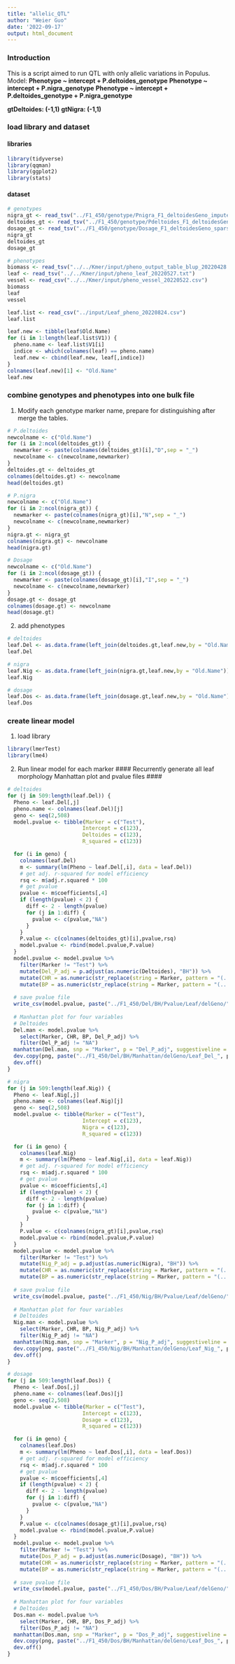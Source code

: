 ```yaml
---
title: "allelic_QTL"
author: "Weier Guo"
date: '2022-09-17'
output: html_document
---
```


### Introduction ###
This is a script aimed to run QTL with only allelic variations in Populus. 
Model:
**Phenotype ~ intercept + P.deltoides_genotype**
**Phenotype ~ intercept + P.nigra_genotype**
**Phenotype ~ intercept + P.deltoides_genotype + P.nigra_genotype**

**gtDeltoides: (-1,1)**
**gtNigra: (-1,1)**

### load library and dataset ###
#### libraries ####
```r
library(tidyverse)
library(qqman)
library(ggplot2)
library(stats)
```

#### dataset ####
```r
# genotypes
nigra_gt <- read_tsv("../F1_450/genotype/Pnigra_F1_deltoidesGeno_imputed_sparsed_20221215.txt")
deltoides_gt <- read_tsv("../F1_450/genotype/Pdeltoides_F1_deltoidesGeno_imputed_sparsed_20221215.txt")
dosage_gt <- read_tsv("../F1_450/genotype/Dosage_F1_deltoidesGeno_sparsed_20221215.txt")
nigra_gt
deltoides_gt
dosage_gt
```

```r
# phenotypes
biomass <- read_tsv("../../Kmer/input/pheno_output_table_blup_20220428.txt")
leaf <- read_tsv("../../Kmer/input/pheno_leaf_20220527.txt")
vessel <- read_csv("../../Kmer/input/pheno_vessel_20220522.csv")
biomass
leaf
vessel
```


```r
leaf.list <- read_csv("../input/Leaf_pheno_20220824.csv")
leaf.list
```


```r
leaf.new <- tibble(leaf$Old.Name)
for (i in 1:length(leaf.list$V1)) {
  pheno.name <- leaf.list$V1[i]
  indice <- which(colnames(leaf) == pheno.name)
  leaf.new <- cbind(leaf.new, leaf[,indice])
}
colnames(leaf.new)[1] <- "Old.Name"
leaf.new
```

### combine genotypes and phenotypes into one bulk file ###
1. Modify each genotype marker name, prepare for distinguishing after merge the tables.
```r
# P.deltoides
newcolname <- c("Old.Name")
for (i in 2:ncol(deltoides_gt)) {
  newmarker <- paste(colnames(deltoides_gt)[i],"D",sep = "_")
  newcolname <- c(newcolname,newmarker)
}
deltoides.gt <- deltoides_gt
colnames(deltoides.gt) <- newcolname
head(deltoides.gt)
```

```r
# P.nigra
newcolname <- c("Old.Name")
for (i in 2:ncol(nigra_gt)) {
  newmarker <- paste(colnames(nigra_gt)[i],"N",sep = "_")
  newcolname <- c(newcolname,newmarker)
}
nigra.gt <- nigra_gt
colnames(nigra.gt) <- newcolname
head(nigra.gt)
```

```r
# Dosage
newcolname <- c("Old.Name")
for (i in 2:ncol(dosage_gt)) {
  newmarker <- paste(colnames(dosage_gt)[i],"I",sep = "_")
  newcolname <- c(newcolname,newmarker)
}
dosage.gt <- dosage_gt
colnames(dosage.gt) <- newcolname
head(dosage.gt)
```




2. add phenotypes
```r
# deltoides
leaf.Del <- as.data.frame(left_join(deltoides.gt,leaf.new,by = "Old.Name"))
leaf.Del
```

```r
# nigra
leaf.Nig <- as.data.frame(left_join(nigra.gt,leaf.new,by = "Old.Name"))
leaf.Nig
```

```r
# dosage
leaf.Dos <- as.data.frame(left_join(dosage.gt,leaf.new,by = "Old.Name"))
leaf.Dos
```


### create linear model ###
1. load library
```r
library(lmerTest)
library(lme4)
```


2. Run linear model for each marker
#### Recurrently generate all leaf morphology Manhattan plot and pvalue files ####
```r
# deltoides
for (j in 509:length(leaf.Del)) {
  Pheno <- leaf.Del[,j]
  pheno.name <- colnames(leaf.Del)[j]
  geno <- seq(2,508)
  model.pvalue <- tibble(Marker = c("Test"), 
                        Intercept = c(123), 
                        Deltoides = c(123),
                        R_squared = c(123))

  for (i in geno) {
    colnames(leaf.Del)
    m <- summary(lm(Pheno ~ leaf.Del[,i], data = leaf.Del))
    # get adj. r-squared for model efficiency
    rsq <- m$adj.r.squared * 100
    # get pvalue
    pvalue <- m$coefficients[,4]
    if (length(pvalue) < 2) {
      diff <- 2 - length(pvalue)
      for (j in 1:diff) {
        pvalue <- c(pvalue,"NA")
      }
    }
    P.value <- c(colnames(deltoides_gt)[i],pvalue,rsq)
    model.pvalue <- rbind(model.pvalue,P.value)
  }
  model.pvalue <- model.pvalue %>% 
    filter(Marker != "Test") %>%
    mutate(Del_P_adj = p.adjust(as.numeric(Deltoides), "BH")) %>%
    mutate(CHR = as.numeric(str_replace(string = Marker, pattern = "(...)(..)_(.*)_(.*)",replacement = "\\2"))) %>%
    mutate(BP = as.numeric(str_replace(string = Marker, pattern = "(...)(..)_(.*)_(.*)", replacement = "\\3")))
  
  # save pvalue file
  write_csv(model.pvalue, paste("../F1_450/Del/BH/Pvalue/Leaf/delGeno/", pheno.name, ".csv", sep = ""))
  
  # Manhattan plot for four variables
  # Deltoides
  Del.man <- model.pvalue %>%
    select(Marker, CHR, BP, Del_P_adj) %>%
    filter(Del_P_adj != "NA")
  manhattan(Del.man, snp = "Marker", p = "Del_P_adj", suggestiveline = -log10(0.05), genomewideline =-log10(0.01), main = paste("Leaf_Del", pheno.name, sep = "_"))
  dev.copy(png, paste("../F1_450/Del/BH/Manhattan/delGeno/Leaf_Del_", pheno.name, ".png", sep = ""), width = 500, height = 300)
  dev.off()
}

```



```r
# nigra
for (j in 509:length(leaf.Nig)) {
  Pheno <- leaf.Nig[,j]
  pheno.name <- colnames(leaf.Nig)[j]
  geno <- seq(2,508)
  model.pvalue <- tibble(Marker = c("Test"), 
                        Intercept = c(123), 
                        Nigra = c(123),
                        R_squared = c(123))

  for (i in geno) {
    colnames(leaf.Nig)
    m <- summary(lm(Pheno ~ leaf.Nig[,i], data = leaf.Nig))
    # get adj. r-squared for model efficiency
    rsq <- m$adj.r.squared * 100
    # get pvalue
    pvalue <- m$coefficients[,4]
    if (length(pvalue) < 2) {
      diff <- 2 - length(pvalue)
      for (j in 1:diff) {
        pvalue <- c(pvalue,"NA")
      }
    }
    P.value <- c(colnames(nigra_gt)[i],pvalue,rsq)
    model.pvalue <- rbind(model.pvalue,P.value)
  }
  model.pvalue <- model.pvalue %>% 
    filter(Marker != "Test") %>%
    mutate(Nig_P_adj = p.adjust(as.numeric(Nigra), "BH")) %>%
    mutate(CHR = as.numeric(str_replace(string = Marker, pattern = "(...)(..)_(.*)_(.*)",replacement = "\\2"))) %>%
    mutate(BP = as.numeric(str_replace(string = Marker, pattern = "(...)(..)_(.*)_(.*)", replacement = "\\3")))
  
  # save pvalue file
  write_csv(model.pvalue, paste("../F1_450/Nig/BH/Pvalue/Leaf/delGeno/", pheno.name, ".csv", sep = ""))
  
  # Manhattan plot for four variables
  # Deltoides
  Nig.man <- model.pvalue %>%
    select(Marker, CHR, BP, Nig_P_adj) %>%
    filter(Nig_P_adj != "NA")
  manhattan(Nig.man, snp = "Marker", p = "Nig_P_adj", suggestiveline = -log10(0.05), genomewideline =-log10(0.01), main = paste("Leaf_Nig", pheno.name, sep = "_"))
  dev.copy(png, paste("../F1_450/Nig/BH/Manhattan/delGeno/Leaf_Nig_", pheno.name, ".png", sep = ""), width = 500, height = 300)
  dev.off()
}

```


```r
# dosage
for (j in 509:length(leaf.Dos)) {
  Pheno <- leaf.Dos[,j]
  pheno.name <- colnames(leaf.Dos)[j]
  geno <- seq(2,508)
  model.pvalue <- tibble(Marker = c("Test"), 
                        Intercept = c(123), 
                        Dosage = c(123),
                        R_squared = c(123))

  for (i in geno) {
    colnames(leaf.Dos)
    m <- summary(lm(Pheno ~ leaf.Dos[,i], data = leaf.Dos))
    # get adj. r-squared for model efficiency
    rsq <- m$adj.r.squared * 100
    # get pvalue
    pvalue <- m$coefficients[,4]
    if (length(pvalue) < 2) {
      diff <- 2 - length(pvalue)
      for (j in 1:diff) {
        pvalue <- c(pvalue,"NA")
      }
    }
    P.value <- c(colnames(dosage_gt)[i],pvalue,rsq)
    model.pvalue <- rbind(model.pvalue,P.value)
  }
  model.pvalue <- model.pvalue %>% 
    filter(Marker != "Test") %>%
    mutate(Dos_P_adj = p.adjust(as.numeric(Dosage), "BH")) %>%
    mutate(CHR = as.numeric(str_replace(string = Marker, pattern = "(...)(..)_(.*)_(.*)",replacement = "\\2"))) %>%
    mutate(BP = as.numeric(str_replace(string = Marker, pattern = "(...)(..)_(.*)_(.*)", replacement = "\\3")))
  
  # save pvalue file
  write_csv(model.pvalue, paste("../F1_450/Dos/BH/Pvalue/Leaf/delGeno/", pheno.name, ".csv", sep = ""))
  
  # Manhattan plot for four variables
  # Deltoides
  Dos.man <- model.pvalue %>%
    select(Marker, CHR, BP, Dos_P_adj) %>%
    filter(Dos_P_adj != "NA")
  manhattan(Dos.man, snp = "Marker", p = "Dos_P_adj", suggestiveline = -log10(0.05), genomewideline =-log10(0.01), main = paste("Leaf_Dos", pheno.name, sep = "_"))
  dev.copy(png, paste("../F1_450/Dos/BH/Manhattan/delGeno/Leaf_Dos_", pheno.name, ".png", sep = ""), width = 500, height = 300)
  dev.off()
}

```



